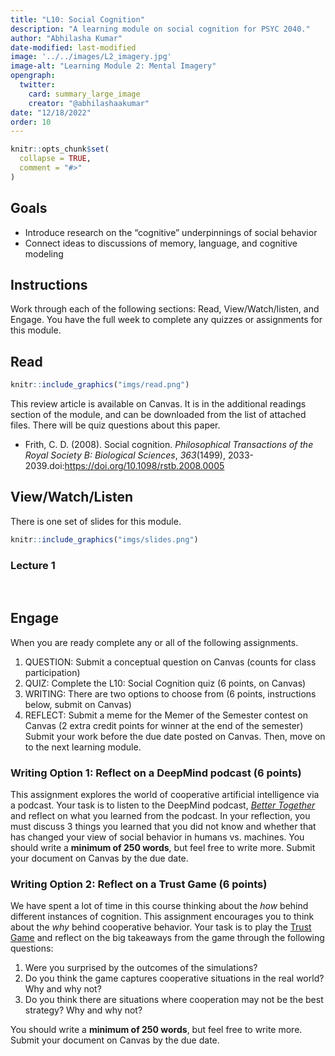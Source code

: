 ```yaml
---
title: "L10: Social Cognition"
description: "A learning module on social cognition for PSYC 2040."
author: "Abhilasha Kumar"
date-modified: last-modified
image: '../../images/L2_imagery.jpg'
image-alt: "Learning Module 2: Mental Imagery"
opengraph:
  twitter:
    card: summary_large_image
    creator: "@abhilashaakumar"
date: "12/18/2022"
order: 10
---
```


```r
knitr::opts_chunk$set(
  collapse = TRUE,
  comment = "#>"
)
```

## Goals

- Introduce research on the "cognitive" underpinnings of social behavior
- Connect ideas to discussions of memory, language, and cognitive modeling


## Instructions 

Work through each of the following sections: Read, View/Watch/listen, and Engage. You have the full week to complete any quizzes or assignments for this module.

## Read 

:::::{.card .border .border-2 .border-info .mb-3}
:::: {.grid .g-0}
::: {.g-col-3}
:::: {.card-body}

```r
knitr::include_graphics("imgs/read.png")
```

::::
:::

::: {.g-col-9}
:::: {.card-body}

This review article is available on Canvas. It is in the additional readings section of the module, and can be downloaded from the list of attached files. There will be quiz questions about this paper.

- Frith, C. D. (2008). Social cognition. *Philosophical Transactions of the Royal Society B: Biological Sciences*, *363*(1499), 2033-2039.doi:[https://doi.org/10.1098/rstb.2008.0005](https://doi.org/10.1098/rstb.2008.0005)

::::
:::
::::
:::::


## View/Watch/Listen {.mt-5}

There is one set of slides for this module.

:::::{.card .border .border-2 .border-info .mb-3}
:::: {.grid .g-0}
::: {.g-col-3}
:::: {.card-body}

```r
knitr::include_graphics("imgs/slides.png")
```

::::
:::

::: {.g-col-9}
:::: {.card-body}
### Lecture 1
<br>
<!--
<a class="btn btn-outline-info" href="https://teaching-cognition.github.io/cognition/slides/L10_social_cognition.pdf" role="button">Slides</a>
!-->

::::
:::
::::
:::::


## Engage {.mt-5}

When you are ready complete any or all of the following assignments.

1. QUESTION: Submit a conceptual question on Canvas (counts for class participation)
2. QUIZ: Complete the L10: Social Cognition quiz (6 points, on Canvas)
3. WRITING: There are two options to choose from (6 points, instructions below, submit on Canvas)
4. REFLECT: Submit a meme for the Memer of the Semester contest on Canvas (2 extra credit points for winner at the end of the semester)
Submit your work before the due date posted on Canvas. Then, move on to the next learning module.

### Writing Option 1: Reflect on a DeepMind podcast (6 points)

This assignment explores the world of cooperative artificial intelligence via a podcast. Your task is to listen to the DeepMind podcast, [*Better Together*](https://www.youtube.com/watch?v=j9IOXa-iXKY) and reflect on what you learned from the podcast. In your reflection, you must discuss 3 things you learned that you did not know and whether that has changed your view of social behavior in humans vs. machines. You should write a **minimum of 250 words**, but feel free to write more. Submit your document on Canvas by the due date.

### Writing Option 2: Reflect on a Trust Game (6 points)

We have spent a lot of time in this course thinking about the *how* behind different instances of cognition. This assignment encourages you to think about the *why* behind cooperative behavior. Your task is to play the [Trust Game](https://ncase.me/trust/) and reflect on the big takeaways from the game through the following questions:

1. Were you surprised by the outcomes of the simulations?
2. Do you think the game captures cooperative situations in the real world? Why and why not?
3. Do you think there are situations where cooperation may not be the best strategy? Why and why not?

You should write a **minimum of 250 words**, but feel free to write more. Submit your document on Canvas by the due date.


